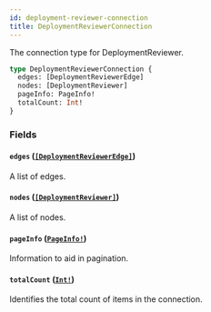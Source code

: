 ```yaml
---
id: deployment-reviewer-connection
title: DeploymentReviewerConnection
---
```


The connection type for DeploymentReviewer.

```graphql
type DeploymentReviewerConnection {
  edges: [DeploymentReviewerEdge]
  nodes: [DeploymentReviewer]
  pageInfo: PageInfo!
  totalCount: Int!
}
```

### Fields

#### `edges` ([`[DeploymentReviewerEdge]`](/docs/api/objects/deployment-reviewer-edge))

A list of edges.

#### `nodes` ([`[DeploymentReviewer]`](/docs/api/unions/deployment-reviewer))

A list of nodes.

#### `pageInfo` ([`PageInfo!`](/docs/api/objects/page-info))

Information to aid in pagination.

#### `totalCount` ([`Int!`](/docs/api/scalars/int))

Identifies the total count of items in the connection.
